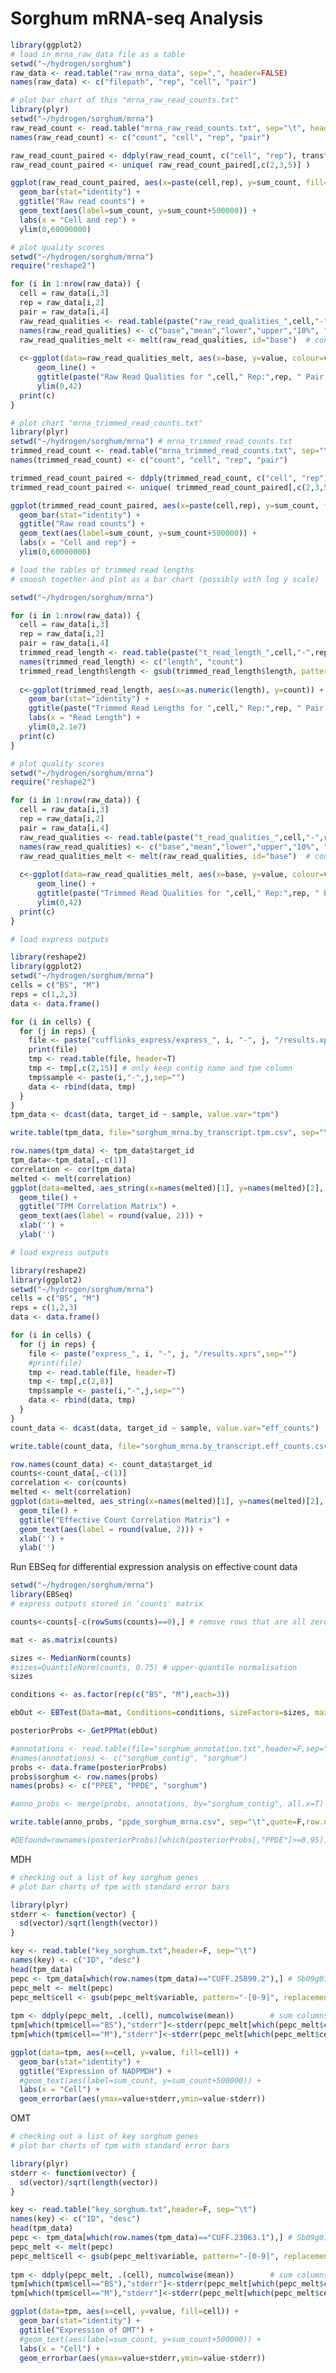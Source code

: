 Sorghum mRNA-seq Analysis
========================================================

```r
library(ggplot2)
# load in mrna_raw_data file as a table
setwd("~/hydrogen/sorghum")
raw_data <- read.table("raw_mrna_data", sep=",", header=FALSE)
names(raw_data) <- c("filepath", "rep", "cell", "pair")
```

```r
# plot bar chart of this "mrna_raw_read_counts.txt"
library(plyr)
setwd("~/hydrogen/sorghum/mrna")
raw_read_count <- read.table("mrna_raw_read_counts.txt", sep="\t", header=FALSE)
names(raw_read_count) <- c("count", "cell", "rep", "pair")

raw_read_count_paired <- ddply(raw_read_count, c("cell", "rep"), transform, sum_count=sum(count))
raw_read_count_paired <- unique( raw_read_count_paired[,c(2,3,5)] )

ggplot(raw_read_count_paired, aes(x=paste(cell,rep), y=sum_count, fill=cell)) +
  geom_bar(stat="identity") +
  ggtitle("Raw read counts") +
  geom_text(aes(label=sum_count, y=sum_count+500000)) +
  labs(x = "Cell and rep") +
  ylim(0,60000000)
```


```r
# plot quality scores
setwd("~/hydrogen/sorghum/mrna")
require("reshape2")

for (i in 1:nrow(raw_data)) {
  cell = raw_data[i,3]
  rep = raw_data[i,2]
  pair = raw_data[i,4]
  raw_read_qualities <- read.table(paste("raw_read_qualities_",cell,"-",rep,"-",pair,".txt",sep=""), sep="\t", header=FALSE)
  names(raw_read_qualities) <- c("base","mean","lower","upper","10%", "90%")
  raw_read_qualities_melt <- melt(raw_read_qualities, id="base")  # convert to long format
  
  c<-ggplot(data=raw_read_qualities_melt, aes(x=base, y=value, colour=variable)) +
      geom_line() + 
      ggtitle(paste("Raw Read Qualities for ",cell," Rep:",rep, " Pair:",pair)) +
      ylim(0,42)
  print(c)
}
```

```r
# plot chart "mrna_trimmed_read_counts.txt"
library(plyr)
setwd("~/hydrogen/sorghum/mrna") # mrna_trimmed_read_counts.txt
trimmed_read_count <- read.table("mrna_trimmed_read_counts.txt", sep="\t", header=FALSE)
names(trimmed_read_count) <- c("count", "cell", "rep", "pair")

trimmed_read_count_paired <- ddply(trimmed_read_count, c("cell", "rep"), transform, sum_count=sum(count))
trimmed_read_count_paired <- unique( trimmed_read_count_paired[,c(2,3,5)] )

ggplot(trimmed_read_count_paired, aes(x=paste(cell,rep), y=sum_count, fill=cell)) +
  geom_bar(stat="identity") +
  ggtitle("Raw read counts") +
  geom_text(aes(label=sum_count, y=sum_count+500000)) +
  labs(x = "Cell and rep") +
  ylim(0,60000000)
```


```r
# load the tables of trimmed read lengths
# smoosh together and plot as a bar chart (possibly with log y scale)

setwd("~/hydrogen/sorghum/mrna")

for (i in 1:nrow(raw_data)) {
  cell = raw_data[i,3]
  rep = raw_data[i,2]
  pair = raw_data[i,4]
  trimmed_read_length <- read.table(paste("t_read_length_",cell,"-",rep,"-",pair,".txt",sep=""), sep="\t", header=FALSE)
  names(trimmed_read_length) <- c("length", "count")
  trimmed_read_length$length <- gsub(trimmed_read_length$length, pattern="([0-9]+)-([0-9]+)", replacement="\\1")
  
  c<-ggplot(trimmed_read_length, aes(x=as.numeric(length), y=count)) +
    geom_bar(stat="identity") +
    ggtitle(paste("Trimmed Read Lengths for ",cell," Rep:",rep, " Pair:",pair)) +
    labs(x = "Read Length") +
    ylim(0,2.1e7)
  print(c)
}
```


```r
# plot quality scores
setwd("~/hydrogen/sorghum/mrna")
require("reshape2")

for (i in 1:nrow(raw_data)) {
  cell = raw_data[i,3]
  rep = raw_data[i,2]
  pair = raw_data[i,4]
  raw_read_qualities <- read.table(paste("t_read_qualities_",cell,"-",rep,"-",pair,".txt",sep=""), sep="\t", header=FALSE)
  names(raw_read_qualities) <- c("base","mean","lower","upper","10%", "90%")
  raw_read_qualities_melt <- melt(raw_read_qualities, id="base")  # convert to long format
  
  c<-ggplot(data=raw_read_qualities_melt, aes(x=base, y=value, colour=variable)) +
      geom_line() + 
      ggtitle(paste("Trimmed Read Qualities for ",cell," Rep:",rep, " Pair:",pair)) +
      ylim(0,42)
  print(c)
}
```


```r
# load express outputs

library(reshape2)
library(ggplot2)
setwd("~/hydrogen/sorghum/mrna")
cells = c("BS", "M")
reps = c(1,2,3)
data <- data.frame()

for (i in cells) {
  for (j in reps) {
    file <- paste("cufflinks_express/express_", i, "-", j, "/results.xprs",sep="")
    print(file)
    tmp <- read.table(file, header=T)
    tmp <- tmp[,c(2,15)] # only keep contig name and tpm column
    tmp$sample <- paste(i,"-",j,sep="")
    data <- rbind(data, tmp)
  }
}
tpm_data <- dcast(data, target_id ~ sample, value.var="tpm")

write.table(tpm_data, file="sorghum_mrna.by_transcript.tpm.csv", sep="\t", row.names=FALSE, quote=F)

row.names(tpm_data) <- tpm_data$target_id
tpm_data<-tpm_data[,-c(1)]
correlation <- cor(tpm_data)
melted <- melt(correlation)
ggplot(data=melted, aes_string(x=names(melted)[1], y=names(melted)[2], fill="value")) +
  geom_tile() +
  ggtitle("TPM Correlation Matrix") +
  geom_text(aes(label = round(value, 2))) +
  xlab('') +
  ylab('')
```


```r
# load express outputs

library(reshape2)
library(ggplot2)
setwd("~/hydrogen/sorghum/mrna")
cells = c("BS", "M")
reps = c(1,2,3)
data <- data.frame()

for (i in cells) {
  for (j in reps) {
    file <- paste("express_", i, "-", j, "/results.xprs",sep="")
    #print(file)
    tmp <- read.table(file, header=T)
    tmp <- tmp[,c(2,8)]
    tmp$sample <- paste(i,"-",j,sep="")
    data <- rbind(data, tmp)
  }
}
count_data <- dcast(data, target_id ~ sample, value.var="eff_counts")

write.table(count_data, file="sorghum_mrna.by_transcript.eff_counts.csv", sep="\t", row.names=FALSE, quote=F)

row.names(count_data) <- count_data$target_id
counts<-count_data[,-c(1)]
correlation <- cor(counts)
melted <- melt(correlation)
ggplot(data=melted, aes_string(x=names(melted)[1], y=names(melted)[2], fill="value")) +
  geom_tile() +
  ggtitle("Effective Count Correlation Matrix") +
  geom_text(aes(label = round(value, 2))) +
  xlab('') +
  ylab('')
```

Run EBSeq for differential expression analysis on effective count data

```r
setwd("~/hydrogen/sorghum/mrna")
library(EBSeq)
# express outputs stored in 'counts' matrix

counts<-counts[-c(rowSums(counts)==0),] # remove rows that are all zeros

mat <- as.matrix(counts)

sizes <- MedianNorm(counts)
#sizes=QuantileNorm(counts, 0.75) # upper-quantile normalisation
sizes

conditions <- as.factor(rep(c("BS", "M"),each=3))

ebOut <- EBTest(Data=mat, Conditions=conditions, sizeFactors=sizes, maxround=40)

posteriorProbs <- GetPPMat(ebOut)

#annotations <- read.table(file="sorghum_annotation.txt",header=F,sep="\t")
#names(annotations) <- c("sorghum_contig", "sorghum")
probs <- data.frame(posteriorProbs)
probs$sorghum <- row.names(probs)
names(probs) <- c("PPEE", "PPDE", "sorghum")

#anno_probs <- merge(probs, annotations, by="sorghum_contig", all.x=T) 

write.table(anno_probs, "ppde_sorghum_mrna.csv", sep="\t",quote=F,row.names=F)

#DEfound=rownames(posteriorProbs)[which(posteriorProbs[,"PPDE"]>=0.95)]

```

MDH
```r
# checking out a list of key sorghum genes
# plot bar charts of tpm with standard error bars

library(plyr)
stderr <- function(vector) {
  sd(vector)/sqrt(length(vector))
}

key <- read.table("key_sorghum.txt",header=F, sep="\t")
names(key) <- c("ID", "desc")
head(tpm_data)
pepc <- tpm_data[which(row.names(tpm_data)=="CUFF.25890.2"),] # Sb09g019930.1 CUFF.25890.2 
pepc_melt <- melt(pepc)
pepc_melt$cell <- gsub(pepc_melt$variable, pattern="-[0-9]", replacement="")
  
tpm <- ddply(pepc_melt, .(cell), numcolwise(mean))        # sum columns, grouping by annotation
tpm[which(tpm$cell=="BS"),"stderr"]<-stderr(pepc_melt[which(pepc_melt$cell=="BS"),]$value)
tpm[which(tpm$cell=="M"),"stderr"]<-stderr(pepc_melt[which(pepc_melt$cell=="M"),]$value)

ggplot(data=tpm, aes(x=cell, y=value, fill=cell)) +
  geom_bar(stat="identity") +
  ggtitle("Expression of NADPMDH") +
  #geom_text(aes(label=sum_count, y=sum_count+500000)) +
  labs(x = "Cell") +
  geom_errorbar(aes(ymax=value+stderr,ymin=value-stderr))

```

OMT
```r
# checking out a list of key sorghum genes
# plot bar charts of tpm with standard error bars

library(plyr)
stderr <- function(vector) {
  sd(vector)/sqrt(length(vector))
}

key <- read.table("key_sorghum.txt",header=F, sep="\t")
names(key) <- c("ID", "desc")
head(tpm_data)
pepc <- tpm_data[which(row.names(tpm_data)=="CUFF.23063.1"),] # Sb09g019930.1 CUFF.25890.2 
pepc_melt <- melt(pepc)
pepc_melt$cell <- gsub(pepc_melt$variable, pattern="-[0-9]", replacement="")
  
tpm <- ddply(pepc_melt, .(cell), numcolwise(mean))        # sum columns, grouping by annotation
tpm[which(tpm$cell=="BS"),"stderr"]<-stderr(pepc_melt[which(pepc_melt$cell=="BS"),]$value)
tpm[which(tpm$cell=="M"),"stderr"]<-stderr(pepc_melt[which(pepc_melt$cell=="M"),]$value)

ggplot(data=tpm, aes(x=cell, y=value, fill=cell)) +
  geom_bar(stat="identity") +
  ggtitle("Expression of OMT") +
  #geom_text(aes(label=sum_count, y=sum_count+500000)) +
  labs(x = "Cell") +
  geom_errorbar(aes(ymax=value+stderr,ymin=value-stderr))

```



